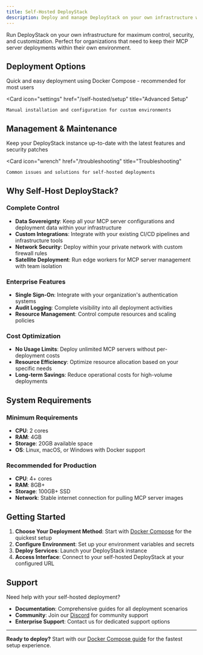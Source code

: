 ```yaml
---
title: Self-Hosted DeployStack
description: Deploy and manage DeployStack on your own infrastructure with complete control and customization.
---
```



Run DeployStack on your own infrastructure for maximum control, security, and customization. Perfect for organizations that need to keep their MCP server deployments within their own environment.

## Deployment Options

<CardGroup cols={2}>
  <Card 
    icon="server" 
    href="/self-hosted/docker-compose" 
    title="Docker Compose Setup"
  >
    Quick and easy deployment using Docker Compose - recommended for most users
  </Card>
  
  <Card 
    icon="settings" 
    href="/self-hosted/setup" 
    title="Advanced Setup"
  >
    Manual installation and configuration for custom environments
  </Card>
</CardGroup>

## Management & Maintenance

<CardGroup cols={2}>
  <Card 
    icon="arrow-up" 
    href="/self-hosted/upgrade-guide" 
    title="Upgrade Guide"
  >
    Keep your DeployStack instance up-to-date with the latest features and security patches
  </Card>
  
  <Card 
    icon="wrench" 
    href="/troubleshooting" 
    title="Troubleshooting"
  >
    Common issues and solutions for self-hosted deployments
  </Card>
</CardGroup>

## Why Self-Host DeployStack?

### Complete Control
- **Data Sovereignty**: Keep all your MCP server configurations and deployment data within your infrastructure
- **Custom Integrations**: Integrate with your existing CI/CD pipelines and infrastructure tools
- **Network Security**: Deploy within your private network with custom firewall rules
- **Satellite Deployment**: Run edge workers for MCP server management with team isolation

### Enterprise Features
- **Single Sign-On**: Integrate with your organization's authentication systems
- **Audit Logging**: Complete visibility into all deployment activities
- **Resource Management**: Control compute resources and scaling policies

### Cost Optimization
- **No Usage Limits**: Deploy unlimited MCP servers without per-deployment costs
- **Resource Efficiency**: Optimize resource allocation based on your specific needs
- **Long-term Savings**: Reduce operational costs for high-volume deployments

## System Requirements

### Minimum Requirements
- **CPU**: 2 cores
- **RAM**: 4GB
- **Storage**: 20GB available space
- **OS**: Linux, macOS, or Windows with Docker support

### Recommended for Production
- **CPU**: 4+ cores
- **RAM**: 8GB+
- **Storage**: 100GB+ SSD
- **Network**: Stable internet connection for pulling MCP server images

## Getting Started

1. **Choose Your Deployment Method**: Start with [Docker Compose](/self-hosted/docker-compose) for the quickest setup
2. **Configure Environment**: Set up your environment variables and secrets
3. **Deploy Services**: Launch your DeployStack instance
4. **Access Interface**: Connect to your self-hosted DeployStack at your configured URL

## Support

Need help with your self-hosted deployment?

- **Documentation**: Comprehensive guides for all deployment scenarios
- **Community**: Join our [Discord](https://discord.gg/UjFWwByB) for community support
- **Enterprise Support**: Contact us for dedicated support options

---

**Ready to deploy?** Start with our [Docker Compose guide](/self-hosted/docker-compose) for the fastest setup experience.
